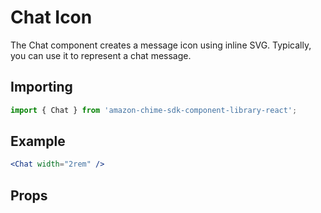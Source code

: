 

<Meta of={ChatStories} />

# Chat Icon

The Chat component creates a message icon using inline SVG. Typically, you can use it to represent a chat message.

## Importing

```javascript
import { Chat } from 'amazon-chime-sdk-component-library-react';
```

## Example

<ThemeProvider theme={lightTheme}>
  <GlobalStyles/>
  <Canvas>
    <Chat width="2rem" />
  </Canvas>
</ThemeProvider>

```jsx
<Chat width="2rem" />
```

## Props

<ArgTypes of={Chat} />
